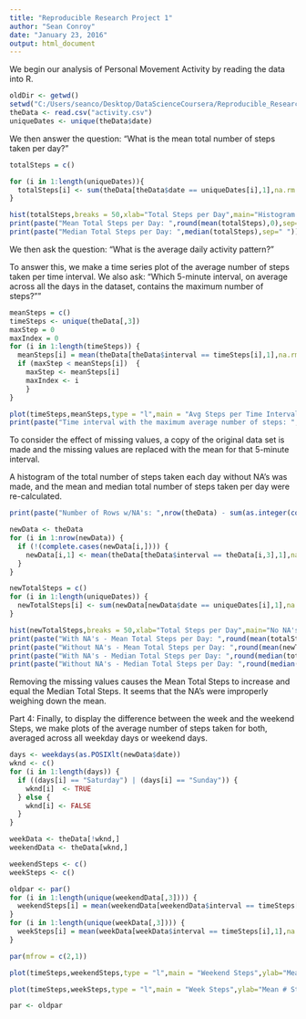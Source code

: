 ```yaml
---
title: "Reproducible Research Project 1"
author: "Sean Conroy"
date: "January 23, 2016"
output: html_document
---
```


We begin our analysis of Personal Movement Activity by reading the data into R.

```r
oldDir <- getwd()
setwd("C:/Users/seanco/Desktop/DataScienceCoursera/Reproducible_Research/Project1/RepData_PeerAssessment1/activity")
theData <- read.csv("activity.csv")
uniqueDates <- unique(theData$date)

```



We then answer the question: "What is the mean total number of steps taken per day?"

```r

totalSteps = c()

for (i in 1:length(uniqueDates)){
  totalSteps[i] <- sum(theData[theData$date == uniqueDates[i],1],na.rm = TRUE)
}

hist(totalSteps,breaks = 50,xlab="Total Steps per Day",main="Histogram of Total Steps per Day")
print(paste("Mean Total Steps per Day: ",round(mean(totalSteps),0),sep=" "))
print(paste("Median Total Steps per Day: ",median(totalSteps),sep=" "))

```

We then ask the question: "What is the average daily activity pattern?"

To answer this, we make a time series plot of the average number of steps taken per time interval.  We also ask: "Which 5-minute interval, on average across all the days in the dataset, contains the maximum number of steps?""

```r
meanSteps = c()
timeSteps <- unique(theData[,3])
maxStep = 0
maxIndex = 0
for (i in 1:length(timeSteps)) {
  meanSteps[i] = mean(theData[theData$interval == timeSteps[i],1],na.rm=TRUE)
  if (maxStep < meanSteps[i])  {
    maxStep <- meanSteps[i]
    maxIndex <- i
    }
}

plot(timeSteps,meanSteps,type = "l",main = "Avg Steps per Time Interval",ylab="Mean # Steps",xlab="Time Interval")
print(paste("Time interval with the maximum average number of steps: ",timeSteps[maxIndex],sep=""))
```

To consider the effect of missing values, a copy of the original data set is made and the missing values are replaced with the mean for that 5-minute interval.

A histogram of the total number of steps taken each day without NA's was made, and the mean and median total number of steps taken per day were re-calculated. 

```r
print(paste("Number of Rows w/NA's: ",nrow(theData) - sum(as.integer(complete.cases(theData))),sep=""))

newData <- theData
for (i in 1:nrow(newData)) {
  if (!(complete.cases(newData[i,]))) {
    newData[i,1] <- mean(theData[theData$interval == theData[i,3],1],na.rm=TRUE)
  }
}

newTotalSteps = c()
for (i in 1:length(uniqueDates)) {
  newTotalSteps[i] <- sum(newData[newData$date == uniqueDates[i],1],na.rm = TRUE)
}

hist(newTotalSteps,breaks = 50,xlab="Total Steps per Day",main="No NA's - Histogram of Total Steps per Day")
print(paste("With NA's - Mean Total Steps per Day: ",round(mean(totalSteps),0),sep=" "))
print(paste("Without NA's - Mean Total Steps per Day: ",round(mean(newTotalSteps),0),sep=" "))
print(paste("With NA's - Median Total Steps per Day: ",round(median(totalSteps),0),sep=" "))
print(paste("Without NA's - Median Total Steps per Day: ",round(median(newTotalSteps),0),sep=" "))

```

Removing the missing values causes the Mean Total Steps to increase and equal the Median Total Steps.  It seems that the NA's were improperly weighing down the mean.


Part 4: Finally, to display the difference between the week and the weekend Steps, we make plots of the average number of steps taken for both, averaged across all weekday days or weekend days. 

```r
days <- weekdays(as.POSIXlt(newData$date))
wknd <- c()
for (i in 1:length(days)) {
  if ((days[i] == "Saturday") | (days[i] == "Sunday")) {
    wknd[i]  <- TRUE
  } else {
    wknd[i] <- FALSE
  }
} 

weekData <- theData[!wknd,]
weekendData <- theData[wknd,]

weekendSteps <- c()
weekSteps <- c()

oldpar <- par()
for (i in 1:length(unique(weekendData[,3]))) {
  weekendSteps[i] = mean(weekendData[weekendData$interval == timeSteps[i],1],na.rm=TRUE)
}
for (i in 1:length(unique(weekData[,3]))) {
  weekSteps[i] = mean(weekData[weekData$interval == timeSteps[i],1],na.rm=TRUE)
}

par(mfrow = c(2,1))

plot(timeSteps,weekendSteps,type = "l",main = "Weekend Steps",ylab="Mean # Steps",xlab="Time Interval")

plot(timeSteps,weekSteps,type = "l",main = "Week Steps",ylab="Mean # Steps",xlab="Time Interval")

par <- oldpar

```

